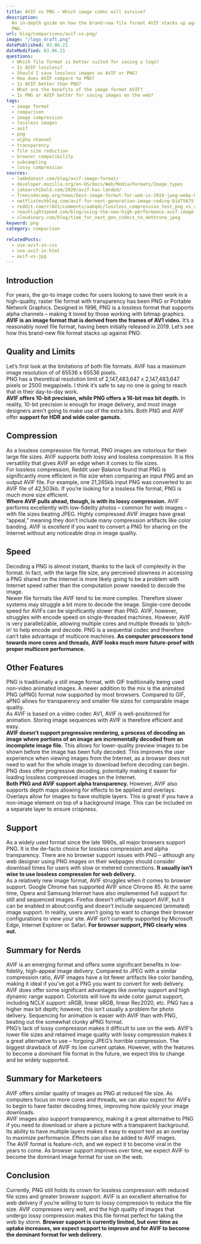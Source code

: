 ```yaml
---
title: AVIF vs PNG – Which image codec will survive?
description:
  An in-depth guide on how the brand-new file format AVIF stacks up against
  PNG.
url: blog/comparisons/avif-vs-png/
image: "/logo_draft.png"
datePublished: 03.06.21
dateModified: 03.06.21
questions:
  - Which file format is better suited for saving a logo?
  - Is AVIF lossless?
  - Should I save lossless images as AVIF or PNG?
  - How does AVIF compare to PNG?
  - Is AVIF better than PNG?
  - What are the benefits of the image format AVIF?
  - Is PNG or AVIF better for saving images on the web?
tags:
  - image format
  - comparison
  - image compression
  - lossless images
  - avif
  - png
  - alpha channel
  - transparency
  - file size reduction
  - browser compatibility
  - subsampling
  - lossy compression
sources:
  - lambdatest.com/blog/avif-image-format/
  - developer.mozilla.org/en-US/docs/Web/Media/Formats/Image_types
  - jakearchibald.com/2020/avif-has-landed/
  - freecodecamp.org/news/best-image-format-for-web-in-2019-jpeg-webp-heic-avif-41ba0c1b2789/
  - netflixtechblog.com/avif-for-next-generation-image-coding-b1d75675fe4
  - reddit.com/r/AV1/comments/aabqdc/lossless_compression_test_png_vs_webp_vs_avif/
  - reachlightspeed.com/blog/using-the-new-high-performance-avif-image-format-on-the-web-today/#:~:text=avif)%20image%20file%20format.,to%20compressed%20file%20size%20ratio.
  - cloudinary.com/blog/time_for_next_gen_codecs_to_dethrone_jpeg
keyword: png
category: comparison

relatedPosts:
  - use-avif-in-css
  - use-avif-in-html
  - avif-vs-jpg
---
```


## Introduction

For years, the go-to image codec for users looking to save their work in a high-quality, raster file format with transparency has been PNG or Portable Network Graphics. Designed in 1996, PNG is a lossless format that supports alpha channels – making it loved by those working with bitmap graphics.  
**AVIF is an image format that is derived from the frames of AV1 video.** It’s a reasonably novel file format, having been initially released in 2019\. Let’s see how this brand-new file format stacks up against PNG:

## Quality and Limits

Let’s first look at the limitations of both file formats. AVIF has a maximum image resolution of of 65536 x 65536 pixels.  
PNG has a theoretical resolution limit of 2,147,483,647 x 2,147,483,647 pixels or 2500 megapixels. I think it’s safe to say no one is going to reach that in their day-to-day work.  
**AVIF offers 10-bit precision, while PNG offers a 16-bit max bit depth.** In reality, 10-bit precision is enough for image delivery, and most image designers aren’t going to make use of the extra bits. Both PNG and AVIF offer **support for HDR and wide color gamuts**.

## Compression

As a lossless compression file format, PNG images are notorious for their large file sizes. AVIF supports both lossy and lossless compression. It is this versatility that gives AVIF an edge when it comes to file sizes.  
For lossless compression, Reddit user Balance found that PNG is significantly more efficient in file size when comparing an input PNG and an output AVIF file. For example, one 21,265kb input PNG was converted to an AVIF file of 42,503kb. If you’re looking for a lossless file format, PNG is much more size efficient.  
**Where AVIF pulls ahead, though, is with its lossy compression.** AVIF performs excellently with low-fidelity photos – common for web images – with file sizes beating JPEG. Highly compressed AVIF images have great “appeal,” meaning they don’t include many compression artifacts like color banding. AVIF is excellent if you want to convert a PNG for sharing on the Internet without any noticeable drop in image quality.

## Speed

Decoding a PNG is almost instant, thanks to the lack of complexity in the format. In fact, with the large file size, any perceived slowness in accessing a PNG shared on the Internet is more likely going to be a problem with Internet speed rather than the computation power needed to decode the image.  
Newer file formats like AVIF tend to be more complex. Therefore slower systems may struggle a bit more to decode the image. Single-core decode speed for AVIFs can be significantly slower than PNG. AVIF, however, struggles with encode speed on single-threaded machines. However, AVIF is very parallelizable, allowing multiple cores and multiple threads to ‘pitch-in’ to help encode and decode. PNG is a sequential codec and therefore can’t take advantage of multicore machines. **As computer processors tend towards more cores and threads, AVIF looks much more future-proof with proper multicore performance.**

## Other Features

PNG is traditionally a still image format, with GIF traditionally being used non-video animated images. A newer addition to the mix is the animated PNG (aPNG) format now supported by most browsers. Compared to GIF, aPNG allows for transparency and smaller file sizes for comparable image quality.  
As AVIF is based on a video codec AV1, AVIF is well-positioned for animation. Storing image sequences with AVIF is therefore efficient and easy.  
**AVIF doesn’t support progressive rendering, a process of decoding an image where portions of an image are incrementally decoded from an incomplete image file.** This allows for lower-quality preview images to be shown before the image has been fully decoded. This improves the user experience when viewing images from the Internet, as a browser does not need to wait for the whole image to download before decoding can begin. PNG does offer progressive decoding, potentially making it easier for loading lossless compressed images on the Internet.  
**Both PNG and AVIF support alpha transparency.** However, AVIF also supports depth maps allowing for effects to be applied and overlays. Overlays allow for images to have multiple layers. This is great if you have a non-image element on top of a background image. This can be included on a separate layer to ensure crispness.

## Support

As a widely used format since the late 1990s, all major browsers support PNG. It is the de-facto choice for lossless compression and alpha transparency. There are no browser support issues with PNG – although any web designer using PNG images on their webpages should consider download times for users with slow or metered connections. **It usually isn’t wise to use lossless compression for web delivery.**  
As a relatively new image format, AVIF struggles when it comes to browser support. Google Chrome has supported AVIF since Chrome 85\. At the same time, Opera and Samsung Internet have also implemented full support for still and sequenced images. Firefox doesn’t officially support AVIF, but it can be enabled in about:config and doesn’t include sequenced (animated) image support. In reality, users aren’t going to want to change their browser configurations to view your site. AVIF isn’t currently supported by Microsoft Edge, Internet Explorer or Safari. **For browser support, PNG clearly wins out.**

## Summary for Nerds

AVIF is an emerging format and offers some significant benefits in low-fidelity, high-appeal image delivery. Compared to JPEG with a similar compression ratio, AVIF images have a lot fewer artifacts like color banding, making it ideal if you’ve got a PNG you want to convert for web delivery.  
AVIF does offer some significant advantages like overlay support and high dynamic range support. Colorists will love its wide color gamut support, including NCLX support: sRGB, linear sRGB, linear Rec2020, etc. PNG has a higher max bit depth; however, this isn’t usually a problem for photo delivery. Sequencing for animation is easier with AVIF than with PNG, beating out the somewhat clunky aPNG format.  
PNG’s lack of lossy compression makes it difficult to use on the web. AVIF’s lower file sizes and retained image quality with lossy compression makes it a great alternative to use – forgoing JPEG’s horrible compression. The biggest drawback of AVIF its low current uptake. However, with the features to become a dominant file format in the future, we expect this to change and be widely supported.

## Summary for Marketeers

AVIF offers similar quality of images as PNG at reduced file size. As computers focus on more cores and threads, we can also expect for AVIFs to begin to have faster decoding times, improving how quickly your image downloads.  
AVIF images also support transparency, making it a great alternative to PNG if you need to download or share a picture with a transparent background. Its ability to have multiple layers makes it easy to export text as an overlay to maximize performance. Effects can also be added to AVIF images.  
The AVIF format is feature-rich, and we expect it to become viral in the years to come. As browser support improves over time, we expect AVIF to become the dominant image format for use on the web.

## Conclusion

Currently, PNG still holds its crown for lossless compression with reduced file sizes and greater browser support. AVIF is an excellent alternative for web delivery if you’re willing to turn to lossy compression to reduce the file size. AVIF compresses very well, and the high quality of images that undergo lossy compression makes this file format perfect for taking the web by storm. **Browser support is currently limited, but over time as uptake increases, we expect support to improve and for AVIF to become the dominant format for web delivery.**
